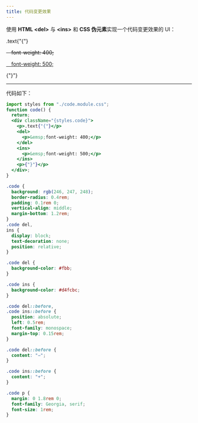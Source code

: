 ```yaml
---
title: 代码变更效果
---
```



使用 **HTML &lt;del&gt;** 与 **&lt;ins&gt;** 和 **CSS 伪元素**实现一个代码变更效果的 UI：

<div className={styles.codeArea}>
  <p>.text{"{"}</p>
  <del>
    <p>&emsp;font-weight: 400;</p>
  </del>
  <ins>
    <p>&emsp;font-weight: 500;</p>
  </ins>
  <p>{"}"}</p>
</div>

---

<p style={{ marginTop: 4, marginBottom: 4 }}>代码如下：</p>

```jsx title="code.js"
import styles from "./code.module.css";
function code() {
  return;
  <div className="{styles.code}">
    <p>.text{"{"}</p>
    <del>
      <p>&emsp;font-weight: 400;</p>
    </del>
    <ins>
      <p>&emsp;font-weight: 500;</p>
    </ins>
    <p>{"}"}</p>
  </div>;
}
```

```css title="code.module.css" showLineNumbers
.code {
  background: rgb(246, 247, 248);
  border-radius: 0.4rem;
  padding: 0.1rem 0;
  vertical-align: middle;
  margin-bottom: 1.2rem;
}
.code del,
ins {
  display: block;
  text-decoration: none;
  position: relative;
}

.code del {
  background-color: #fbb;
}

.code ins {
  background-color: #d4fcbc;
}

.code del::before,
.code ins::before {
  position: absolute;
  left: 0.5rem;
  font-family: monospace;
  margin-top: 0.15rem;
}

.code del::before {
  content: "−";
}

.code ins::before {
  content: "+";
}

.code p {
  margin: 0 1.8rem 0;
  font-family: Georgia, serif;
  font-size: 1rem;
}
```
